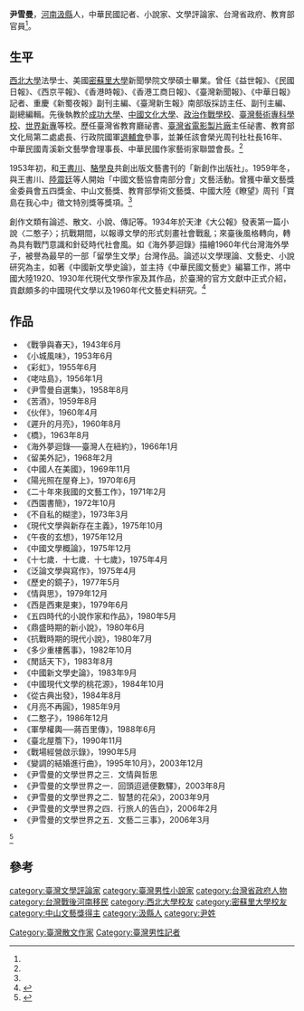 '''尹雪曼'''{{BD|1918年|3月15日|2008年|2月23日|}}，[[河南|河南]][[汲縣|汲縣]]人，中華民國記者、小說家、文學評論家、台灣省政府、教育部官員<ref name="台灣文學網"/>。

==生平==
[[西北大學|西北大學]]法學士、美國[[密蘇里大學|密蘇里大學]]新聞學院文學碩士畢業。曾任《益世報》、《民國日報》、《西京平報》、《香港時報》、《香港工商日報》、《臺灣新聞報》、《中華日報》記者、重慶《新蜀夜報》副刊主編、《臺灣新生報》南部版採訪主任、副刊主編、副總編輯。先後執教於[[成功大學|成功大學]]、[[中國文化大學|中國文化大學]]、[[政治作戰學校|政治作戰學校]]、[[臺灣藝術專科學校|臺灣藝術專科學校]]、[[世界新專|世界新專]]等校。歷任臺灣省教育廳祕書、[[臺灣省電影製片廠|臺灣省電影製片廠]]主任祕書、教育部文化局第二處處長、行政院國軍[[退輔會|退輔會]]參事，並兼任該會榮光周刊社社長16年、中華民國青溪新文藝學會理事長、中華民國作家藝術家聯盟會長。<ref name="台灣文學網"/>

1953年初，和[[王書川|王書川]]、[[駱學良|駱學良]]共創出版文藝書刊的「新創作出版社」。1959年冬，與王書川、[[陸震廷|陸震廷]]等人開始「中國文藝協會南部分會」文藝活動。曾獲中華文藝獎金委員會五四獎金、中山文藝獎、教育部學術文藝獎、中國大陸《瞭望》周刊「寶島在我心中」徵文特別獎等獎項。<ref name="台灣文學網"/>

創作文類有論述、散文、小說、傳記等。1934年於天津《大公報》發表第一篇小說〈二憨子〉；抗戰期間，以報導文學的形式刻畫社會戰亂；來臺後風格轉向，轉為具有戰鬥意識和針砭時代社會風。如《海外夢迴錄》描繪1960年代台灣海外學子，被譽為最早的一部「留學生文學」台灣作品。論述以文學理論、文藝史、小說研究為主，如著《中國新文學史論》，並主持《中華民國文藝史》編纂工作，將中國大陸1920、1930年代現代文學作家及其作品，於臺灣的官方文獻中正式介紹，貢獻頗多的中國現代文學以及1960年代文藝史料研究。<ref name="台灣文學網">{{cite web|url=http://tln.nmtl.gov.tw/ch/m2/nmtl_w1_m2_c_2.aspx?k=%E5%B0%B9%E9%9B%AA%E6%9B%BC&person_number=D02003|title=尹雪曼個人資料|date=|accessdate=2015-03-20|author=|language=zh-tw|publisher=台灣文學網|archive-date=2015-04-02|archive-url=https://web.archive.org/web/20150402121354/http://tln.nmtl.gov.tw/ch/m2/nmtl_w1_m2_c_2.aspx?k=%E5%B0%B9%E9%9B%AA%E6%9B%BC&person_number=D02003|dead-url=no}}</ref>

==作品==
*《戰爭與春天》，1943年6月
*《小城風味》，1953年6月
*《彩虹》，1955年6月
*《咾咕島》，1956年1月
*《尹雪曼自選集》，1958年8月
*《苦酒》，1959年8月
*《伙伴》，1960年4月
*《遲升的月亮》，1960年8月
*《橋》，1963年8月
*《海外夢迴錄──臺灣人在紐約》，1966年1月
*《留美外記》，1968年2月
*《中國人在美國》，1969年11月
*《陽光照在屋脊上》，1970年6月
*《二十年來我國的文藝工作》，1971年2月
*《西園書簡》，1972年10月
*《不自私的糊塗》，1973年3月
*《現代文學與新存在主義》，1975年10月
*《午夜的玄想》，1975年12月
*《中國文學概論》，1975年12月
*《十七歲．十七歲．十七歲》，1975年4月
*《泛論文學與寫作》，1975年4月
*《歷史的鏡子》，1977年5月
*《情與思》，1979年12月
*《西是西東是東》，1979年6月
*《五四時代的小說作家和作品》，1980年5月
*《鼎盛時期的新小說》，1980年6月
*《抗戰時期的現代小說》，1980年7月
*《多少重樓舊事》，1982年10月
*《閒話天下》，1983年8月
*《中國新文學史論》，1983年9月
*《中國現代文學的桃花源》，1984年10月
*《從古典出發》，1984年8月
*《月亮不再圓》，1985年9月
*《二憨子》，1986年12月
*《軍學權輿──蔣百里傳》，1988年6月
*《臺北屋簷下》，1990年11月
*《戰場經營啟示錄》，1990年5月
*《變調的結婚進行曲》，1995年10月》，2003年12月
*《尹雪曼的文學世界之三．文情與哲思
*《尹雪曼的文學世界之一．回頭迢遞便數驛》，2003年8月
*《尹雪曼的文學世界之二．智慧的花朵》，2003年9月
*《尹雪曼的文學世界之四．行旅人的告白》，2006年2月
*《尹雪曼的文學世界之五．文藝二三事》，2006年3月

<ref name="作品目錄">{{cite web|url=http://tln.nmtl.gov.tw/ch/m2/nmtl_w1_m2_l_3.aspx?p=1&id=D02003&book_id=|title=尹雪曼作品目錄|date=|accessdate=2015-03-20|author=|language=zh-tw|publisher=作品目錄|archive-date=2015-04-02|archive-url=https://web.archive.org/web/20150402090511/http://tln.nmtl.gov.tw/ch/m2/nmtl_w1_m2_l_3.aspx?p=1&id=D02003&book_id=|dead-url=no}}</ref>

==參考==
{{reflist}}

{{Authority control}}
{{DEFAULTSORT:Y}}
[[Category:臺灣散文作家|Category:臺灣散文作家]]
[[category:臺灣文學評論家|category:臺灣文學評論家]]
[[category:臺灣男性小說家|category:臺灣男性小說家]]
[[Category:臺灣男性記者|Category:臺灣男性記者]]
[[category:台灣省政府人物|category:台灣省政府人物]]
[[category:台灣戰後河南移民|category:台灣戰後河南移民]]
[[category:西北大學校友|category:西北大學校友]]
[[category:密蘇里大學校友|category:密蘇里大學校友]]
[[category:中山文藝獎得主|category:中山文藝獎得主]]
[[category:汲縣人|category:汲縣人]]
[[category:尹姓|category:尹姓]]